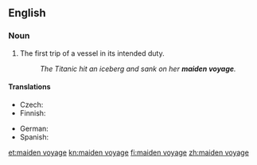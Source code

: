 ==English==
{{rfe}}
===Noun===
{{en-noun|head=[[maiden]] [[voyage]]}}

# {{context|nautical|lang=en}} The first trip of a vessel in its intended duty.
#: ''The Titanic hit an iceberg and sank on her '''maiden voyage'''.''

====Translations====
{{trans-top|first trip of a vessel}}
* Czech: {{t|cs|panenská plavba|f}}
* Finnish: {{t+|fi|neitsytmatka}}
{{trans-mid}}
* German: {{t+|de|Jungfernfahrt|f}}
* Spanish: {{t|es|viaje inaugural|m}}
{{trans-bottom}}

[[et:maiden voyage]]
[[kn:maiden voyage]]
[[fi:maiden voyage]]
[[zh:maiden voyage]]